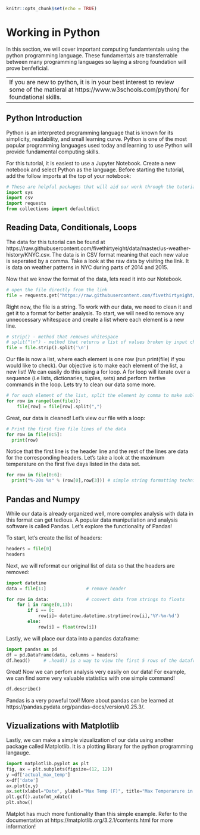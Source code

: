 ```r
knitr::opts_chunk$set(echo = TRUE)
```

# Working in Python

In this section, we will cover important computing fundamtentals using the python programming language. These fundamentals are transferrable between many programming languages so laying a strong foundation will prove benfeficial. 

--
If you are new to python, it is in your best interest to review some of the matieral at https://www.w3schools.com/python/ for foundational skills.
--

## Python Introduction
  
Python is an interpreted programming language that is known for its simplicity, readability, and small learning curve. Python is one of the most popular programming languages used today and learning to use Python will provide fundamental computing skills.

For this tutorial, it is easiest to use a Jupyter Notebook. Create a new notebook and select Python as the language. Before starting the tutorial, add the follow imports at the top of your notebook:

```python
# These are helpful packages that will aid our work through the tutorial!
import sys
import csv
import requests
from collections import defaultdict
```

## Reading Data, Conditionals, Loops

The data for this tutorial can be found at https://raw.githubusercontent.com/fivethirtyeight/data/master/us-weather-history/KNYC.csv. The data is in CSV format meaning that each new value is seperated by a comma. Take a look at the raw data by visiting the link. It is data on weather patterns in NYC during parts of 2014 and 2015.

Now that we know the format of the data, lets read it into our Notebook.

```python
# open the file directly from the link
file = requests.get("https://raw.githubusercontent.com/fivethirtyeight/data/master/us-weather-history/KNYC.csv").text
```

Right now, the file is a string. To work with our data, we need to clean it and get it to a format for better analysis. To start, we will need to remove any unneccessary whitespace and create a list where each element is a new line.   

```python
# strip() - method that removes whitespace 
# split("\n") - method that returns a list of values broken by input characters from the input string.
file = file.strip().split('\n')
```

Our file is now a list, where each element is one row (run print(file) if you would like to check). Our objective is to make each element of the list, a new list! We can easily do this using a for loop. A for loop will iterate over a sequence (i.e lists, dictionaries, tuples, sets) and perform itertive commands in the loop. Lets try to clean our data some more.

```python
# for each element of the list, split the element by comma to make sublists
for row in range(len(file)):
    file[row] = file[row].split(",")
```

Great, our data is cleaned! Let's view our file with a loop:

```python
# Print the first five file lines of the data 
for row in file[0:5]: 
  print(row)
```

Notice that the first line is the header line and the rest of the lines are data for the corresponding headers. Let's take a look at the maximum temperature on the first five days listed in the data set.

```python
for row in file[0:6]:
  print("%-20s %s" % (row[0],row[3])) # simple string formatting techniques!
```

## Pandas and Numpy

While our data is already organized well, more complex analysis with data in this format can get tedious. A popular data maniputlation and analysis software is called Pandas. Let's explore the functionality of Pandas!

To start, let's create the list of headers:     

```python
headers = file[0]
headers
```

Next, we will reformat our original list of data so that the headers are removed:

```python
import datetime
data = file[1:]               # remove header

for row in data:              # convert data from strings to floats
    for i in range(0,13):
        if i == 0:
            row[i]= datetime.datetime.strptime(row[i],'%Y-%m-%d')
        else: 
            row[i] = float(row[i])
```

Lastly, we will place our data into a pandas dataframe:

```python
import pandas as pd
df = pd.DataFrame(data, columns = headers)
df.head()     # .head() is a way to view the first 5 rows of the dataframe
```

Great! Now we can perfom analysis very easily on our data! For example, we can find some very valuable statistics with one simple command!

```python
df.describe()
```

Pandas is a very poweful tool! More about pandas can be learned at https://pandas.pydata.org/pandas-docs/version/0.25.3/.


## Vizualizations with Matplotlib

Lastly, we can make a simple vizualization of our data using another package called Matplotlib. It is a
plotting library for the python programming langauge.

```python
import matplotlib.pyplot as plt
fig, ax = plt.subplots(figsize=(12, 12))
y =df['actual_max_temp']
x=df['date']
ax.plot(x,y)
ax.set(xlabel="Date", ylabel="Max Temp (F)", title="Max Temperarure in New York City")
plt.gcf().autofmt_xdate()
plt.show()
```

Matplot has much more funtionality than this simple example. Refer to the documentation at https://matplotlib.org/3.2.1/contents.html for more information!




